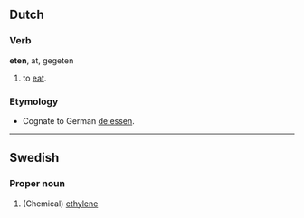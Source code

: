 == Dutch ==
=== Verb ===
'''eten''', at, gegeten

# to [[eat]].

=== Etymology ===
* Cognate to German [[de:essen]].
----

==Swedish==
===Proper noun===
#(Chemical) [[ethylene]]